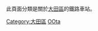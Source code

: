 {{東京都區部行政區劃分類導航|鐵路車站}}
此頁面分類是關於[[大田區|大田區]]的鐵路車站。
{{Commonscat|Train stations in Ota ward}}
[[Category:大田區|Category:大田區]]
[[Category:東京都區部鐵路車站|OOta]]